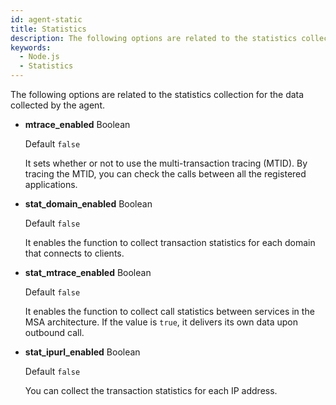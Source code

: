 ```yaml
---
id: agent-static
title: Statistics
description: The following options are related to the statistics collection for the data collected by the agent.
keywords:
  - Node.js
  - Statistics
---
```


The following options are related to the statistics collection for the data collected by the agent.

- **mtrace_enabled** <span class='type'>Boolean</span>

  Default `false`

  It sets whether or not to use the multi-transaction tracing (MTID). By tracing the MTID, you can check the calls between all the registered applications.

- **stat_domain_enabled** <span class='type'>Boolean</span>

  Default `false`

  It enables the function to collect transaction statistics for each domain that connects to clients.

- **stat_mtrace_enabled** <span class='type'>Boolean</span>

  Default `false`

  It enables the function to collect call statistics between services in the MSA architecture. If the value is `true`, it delivers its own data upon outbound call.

- **stat_ipurl_enabled** <span class='type'>Boolean</span>

  Default `false`

  You can collect the transaction statistics for each IP address.
